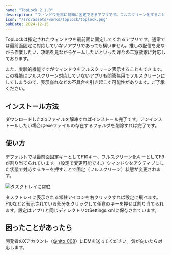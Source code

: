 ```yaml
---
name: "TopLock 2.1.0"
description: "ウィンドウを常に前面に固定できるアプリです。フルスクリーン化することも可能です。"
icon: "/src/assets/works/toplock/toplock.png"
pubDate: 2024-12-15
---
```



<div class="button_container">
  <DownloadButton href="/works/download/toplock.zip"></DownloadButton>
</div>

TopLockは指定されたウィンドウを最前面に固定してくれるアプリです。通常では最前面固定に対応していないアプリであっても構いません。推しの配信を見ながら作業したい、攻略を見ながらゲームしたいといった昨今の二窓欲求に対応しております。

また、実験的機能ですがウィンドウをフルスクリーン表示することもできます。この機能はフルスクリーン対応していないアプリも問答無用でフルスクリーンにしてしまうので、表示崩れなどの不具合を引き起こす可能性があります。ご了承ください。

## インストール方法

ダウンロードしたzipファイルを解凍すればインストール完了です。アンインストールしたい場合はexeファイルの存在するフォルダを削除すれば完了です。

## 使い方

デフォルトでは最前面固定キーとしてF10キー、フルスクリーン化キーとしてF9が割り当てられています。（設定で変更可能です。）ウィンドウをアクティブにした状態で対応するキーを押すことで固定（フルスクリーン）状態が変更されます。

![タスクトレイに常駐](../../assets/works/toplock/toplock-tasktray.png)

タスクトレイに表示される常駐アイコンを右クリックすれば設定に飛べます。F10などと表示されている部分をクリックして任意のキーを押せば割り当てられます。設定はアプリと同じディレクトリのSettings.xmlに保存されています。

## 困ったことがあったら

開発者のXアカウント（[@nito_008](https://x.com/nito_008)）にDMを送ってください。気が向いたら対応します。
